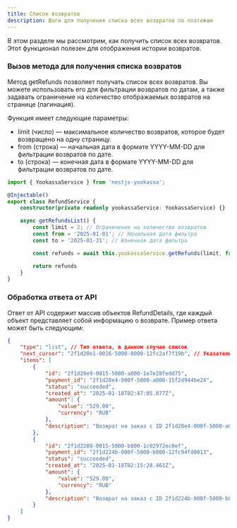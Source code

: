 ```yaml
---
title: Список возвратов
description: Шаги для получения списка всех возвратов по платежам
---
```


В этом разделе мы рассмотрим, как получить список всех возвратов. Этот функционал полезен для отображения истории возвратов.

<Steps>

### Вызов метода для получения списка возвратов

Метод getRefunds позволяет получать список всех возвратов. Вы можете использовать его для фильтрации возвратов по датам, а также задавать ограничение на количество отображаемых возвратов на странице (пагинация).

Функция имеет следующие параметры:

<ul className='my-6 ml-6 list-disc [&>li]:mt-2'>
	<li>
		limit (число) — максимальное количество возвратов, которое будет
		возвращено на одну страницу.
	</li>
	<li>
		from (строка) — начальная дата в формате YYYY-MM-DD для фильтрации
		возвратов по дате.
	</li>
	<li>
		to (строка) — конечная дата в формате YYYY-MM-DD для фильтрации
		возвратов по дате.
	</li>
</ul>

```typescript
import { YookassaService } from 'nestjs-yookassa';

@Injectable()
export class RefundService {
  	constructor(private readonly yookassaService: YookassaService) {}

  	async getRefundsList() {
		const limit = 2; // Ограничение на количество возвратов
		const from = '2025-01-01'; // Начальная дата фильтра
		const to = '2025-01-31'; // Конечная дата фильтра

		const refunds = await this.yookassaService.getRefunds(limit, from, to);

		return refunds
 	}
}
```

### Обработка ответа от API

Ответ от API содержит массив объектов RefundDetails, где каждый объект представляет собой информацию о возврате. Пример ответа может быть следующим:

```json
{
	"type": "list", // Тип ответа, в данном случае список
	"next_cursor": "2f1d20e1-0016-5000-8000-12fc2af7f19b", // Указатель на следующую страницу (для пагинации)
	"items": [
		{
			"id": "2f1d29e9-0015-5000-a000-1e7e28fedd75",
			"payment_id": "2f1d28e4-000f-5000-a000-15f2d944be24",
			"status": "succeeded",
			"created_at": "2025-01-18T02:47:05.077Z",
			"amount": {
				"value": "529.00",
				"currency": "RUB"
			},
			"description": "Возврат на заказ с ID 2f1d28e4-000f-5000-a000-15f2d944be24"
		},
		{
			"id": "2f1d2280-0015-5000-b000-1c02972ec0ef",
			"payment_id": "2f1d224b-000f-5000-b000-12fc94fd0013",
			"status": "succeeded",
			"created_at": "2025-01-18T02:15:28.461Z",
			"amount": {
				"value": "529.00",
				"currency": "RUB"
			},
			"description": "Возврат на заказ с ID 2f1d224b-000f-5000-b000-12fc94fd0013"
		}
	]
}
```

</Steps>
